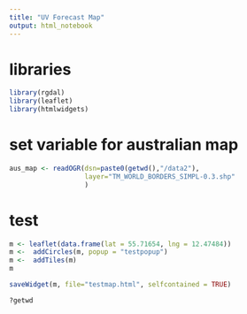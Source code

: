 ```yaml
---
title: "UV Forecast Map"
output: html_notebook
---
```


# libraries
```r
library(rgdal)
library(leaflet)
library(htmlwidgets)
```

# set variable for australian map
```r
aus_map <- readOGR(dsn=paste0(getwd(),"/data2"), 
                   layer="TM_WORLD_BORDERS_SIMPL-0.3.shp"
                   )
```


# test
```r
m <- leaflet(data.frame(lat = 55.71654, lng = 12.47484))
m <-  addCircles(m, popup = "testpopup")
m <-  addTiles(m)
m

saveWidget(m, file="testmap.html", selfcontained = TRUE)
```

```r
?getwd
```




